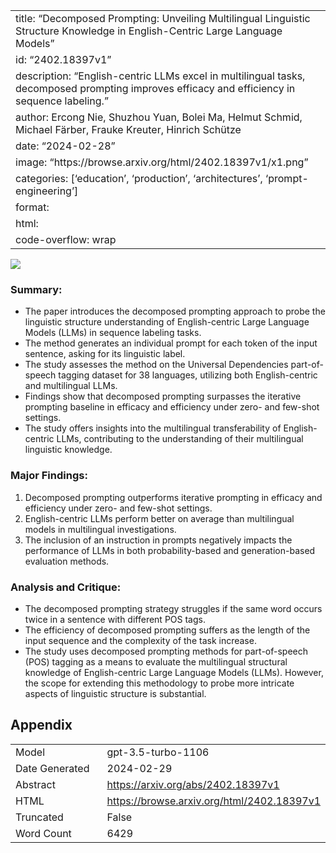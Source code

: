 
---
title: "Decomposed Prompting: Unveiling Multilingual Linguistic Structure Knowledge in English-Centric Large Language Models"
id: "2402.18397v1"
description: "English-centric LLMs excel in multilingual tasks, decomposed prompting improves efficacy and efficiency in sequence labeling."
author: Ercong Nie, Shuzhou Yuan, Bolei Ma, Helmut Schmid, Michael Färber, Frauke Kreuter, Hinrich Schütze
date: "2024-02-28"
image: "https://browse.arxiv.org/html/2402.18397v1/x1.png"
categories: ['education', 'production', 'architectures', 'prompt-engineering']
format:
  html:
    code-overflow: wrap
---

![](https://browse.arxiv.org/html/2402.18397v1/x1.png)

### **Summary:**
- The paper introduces the decomposed prompting approach to probe the linguistic structure understanding of English-centric Large Language Models (LLMs) in sequence labeling tasks.
- The method generates an individual prompt for each token of the input sentence, asking for its linguistic label.
- The study assesses the method on the Universal Dependencies part-of-speech tagging dataset for 38 languages, utilizing both English-centric and multilingual LLMs.
- Findings show that decomposed prompting surpasses the iterative prompting baseline in efficacy and efficiency under zero- and few-shot settings.
- The study offers insights into the multilingual transferability of English-centric LLMs, contributing to the understanding of their multilingual linguistic knowledge.

### Major Findings:
1. Decomposed prompting outperforms iterative prompting in efficacy and efficiency under zero- and few-shot settings.
2. English-centric LLMs perform better on average than multilingual models in multilingual investigations.
3. The inclusion of an instruction in prompts negatively impacts the performance of LLMs in both probability-based and generation-based evaluation methods.

### Analysis and Critique:
- The decomposed prompting strategy struggles if the same word occurs twice in a sentence with different POS tags.
- The efficiency of decomposed prompting suffers as the length of the input sequence and the complexity of the task increase.
- The study uses decomposed prompting methods for part-of-speech (POS) tagging as a means to evaluate the multilingual structural knowledge of English-centric Large Language Models (LLMs). However, the scope for extending this methodology to probe more intricate aspects of linguistic structure is substantial.

## Appendix

|          |          |
|----------|----------|
| Model     | gpt-3.5-turbo-1106       |
| Date Generated     | 2024-02-29       |
| Abstract | [https://arxiv.org/abs/2402.18397v1](https://arxiv.org/abs/2402.18397v1)        |
| HTML     | [https://browse.arxiv.org/html/2402.18397v1](https://browse.arxiv.org/html/2402.18397v1)       |
| Truncated       | False       |
| Word Count       | 6429       |
